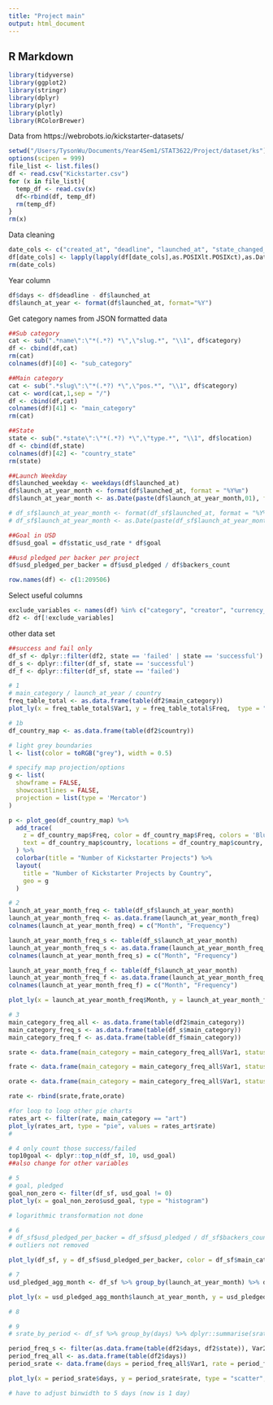 ```yaml
---
title: "Project main"
output: html_document
---
```


## R Markdown

```R
library(tidyverse)
library(ggplot2)
library(stringr)
library(dplyr)
library(plyr)
library(plotly)
library(RColorBrewer)
```

Data from
https://webrobots.io/kickstarter-datasets/

```R
setwd("/Users/TysonWu/Documents/Year4Sem1/STAT3622/Project/dataset/ks")
options(scipen = 999)
file_list <- list.files()
df <- read.csv("Kickstarter.csv")
for (x in file_list){
  temp_df <- read.csv(x)
  df<-rbind(df, temp_df)
  rm(temp_df)
}
rm(x)
```

Data cleaning
```R
date_cols <- c("created_at", "deadline", "launched_at", "state_changed_at")
df[date_cols] <- lapply(lapply(df[date_cols],as.POSIXlt.POSIXct),as.Date)
rm(date_cols)
```

Year column
```R
df$days <- df$deadline - df$launched_at
df$launch_at_year <- format(df$launched_at, format="%Y")
```

Get category names from JSON formatted data
```R
##Sub category
cat <- sub(".*name\":\"*(.*?) *\",\"slug.*", "\\1", df$category)
df <- cbind(df,cat)
rm(cat)
colnames(df)[40] <- "sub_category"

##Main category
cat <- sub(".*slug\":\"*(.*?) *\",\"pos.*", "\\1", df$category)
cat <- word(cat,1,sep = "/")
df <- cbind(df,cat)
colnames(df)[41] <- "main_category"
rm(cat)

##State
state <- sub(".*state\":\"*(.*?) *\",\"type.*", "\\1", df$location)
df <- cbind(df,state)
colnames(df)[42] <- "country_state"
rm(state)

##Launch Weekday
df$launched_weekday <- weekdays(df$launched_at)
df$launch_at_year_month <- format(df$launched_at, format = "%Y%m")
df$launch_at_year_month <- as.Date(paste(df$launch_at_year_month,01), format= "%Y%m%d")

# df_sf$launch_at_year_month <- format(df_sf$launched_at, format = "%Y%m")
# df_sf$launch_at_year_month <- as.Date(paste(df_sf$launch_at_year_month,01), format= "%Y%m%d")

##Goal in USD
df$usd_goal = df$static_usd_rate * df$goal

##usd pledged per backer per project
df$usd_pledged_per_backer = df$usd_pledged / df$backers_count

row.names(df) <- c(1:209506)
```

Select useful columns
```R
exclude_variables <- names(df) %in% c("category", "creator", "currency_symbol", "friends", "is_starred", "location", "permissions", "photo", "profile", "slug", "source_url", "urls", "converted_pledged_amount", "current_currency", "currency_trailing_code", "fx_rate", "goal", "is_backing", "is_starrable", "static_usd_rate", "usd_type", "pledged")
df2 <- df[!exclude_variables]


```

other data set
```R
##success and fail only
df_sf <- dplyr::filter(df2, state == 'failed' | state == 'successful')
df_s <- dplyr::filter(df_sf, state == 'successful')
df_f <- dplyr::filter(df_sf, state == 'failed')
```

```R
# 1
# main_category / launch_at_year / country
freq_table_total <- as.data.frame(table(df2$main_category))
plot_ly(x = freq_table_total$Var1, y = freq_table_total$Freq,  type = "bar", color = freq_table_total$Var1)

```

```R
# 1b
df_country_map <- as.data.frame(table(df2$country))

# light grey boundaries
l <- list(color = toRGB("grey"), width = 0.5)

# specify map projection/options
g <- list(
  showframe = FALSE,
  showcoastlines = FALSE,
  projection = list(type = 'Mercator')
)

p <- plot_geo(df_country_map) %>%
  add_trace(
    z = df_country_map$Freq, color = df_country_map$Freq, colors = 'Blues',
    text = df_country_map$country, locations = df_country_map$country, marker = list(line = l)
  ) %>%
  colorbar(title = "Number of Kickstarter Projects") %>%
  layout(
    title = "Number of Kickstarter Projects by Country",
    geo = g
  )


```

```R
# 2
launch_at_year_month_freq <- table(df_sf$launch_at_year_month)
launch_at_year_month_freq <- as.data.frame(launch_at_year_month_freq)
colnames(launch_at_year_month_freq) = c("Month", "Frequency")

launch_at_year_month_freq_s <- table(df_s$launch_at_year_month)
launch_at_year_month_freq_s <- as.data.frame(launch_at_year_month_freq_s)
colnames(launch_at_year_month_freq_s) = c("Month", "Frequency")

launch_at_year_month_freq_f <- table(df_f$launch_at_year_month)
launch_at_year_month_freq_f <- as.data.frame(launch_at_year_month_freq_f)
colnames(launch_at_year_month_freq_f) = c("Month", "Frequency")

plot_ly(x = launch_at_year_month_freq$Month, y = launch_at_year_month_freq$Frequency, type = "scatter", mode = "lines+markers", name = "All projects") %>% add_trace(y = launch_at_year_month_freq_f$Frequency, name = "Failure") %>% add_trace(y = launch_at_year_month_freq_s$Frequency, name = "Successful")

```

```R
# 3
main_category_freq_all <- as.data.frame(table(df2$main_category))
main_category_freq_s <- as.data.frame(table(df_s$main_category))
main_category_freq_f <- as.data.frame(table(df_f$main_category))

srate <- data.frame(main_category = main_category_freq_all$Var1, status = "s" ,rate = main_category_freq_s$Freq/main_category_freq_all$Freq)

frate <- data.frame(main_category = main_category_freq_all$Var1, status = "f", rate = main_category_freq_f$Freq/main_category_freq_all$Freq)

orate <- data.frame(main_category = main_category_freq_all$Var1, status = "o", rate = 1-srate$rate-frate$rate)

rate <- rbind(srate,frate,orate)

#for loop to loop other pie charts
rates_art <- filter(rate, main_category == "art")
plot_ly(rates_art, type = "pie", values = rates_art$rate)
#

```

```R
# 4 only count those success/failed
top10goal <- dplyr::top_n(df_sf, 10, usd_goal)
##also change for other variables
```

```R
# 5
# goal, pledged
goal_non_zero <- filter(df_sf, usd_goal != 0)
plot_ly(x = goal_non_zero$usd_goal, type = "histogram")

# logarithmic transformation not done

```

```R
# 6
# df_sf$usd_pledged_per_backer = df_sf$usd_pledged / df_sf$backers_count
# outliers not removed

plot_ly(df_sf, y = df_sf$usd_pledged_per_backer, color = df_sf$main_category, type = "bar")

```

```R
# 7
usd_pledged_agg_month <- df_sf %>% group_by(launch_at_year_month) %>% dplyr::summarise(usd_pledged_mean = mean(usd_pledged))

plot_ly(x = usd_pledged_agg_month$launch_at_year_month, y = usd_pledged_agg_month$usd_pledged_mean, type = "scatter", mode = "lines")

```

```R
# 8


```

```R
# 9
# srate_by_period <- df_sf %>% group_by(days) %>% dplyr::summarise(srate_by_period = count)

period_freq_s <- filter(as.data.frame(table(df2$days, df2$state)), Var2 == 'successful')
period_freq_all <- as.data.frame(table(df2$days))
period_srate <- data.frame(days = period_freq_all$Var1, rate = period_freq_s$Freq / period_freq_all$Freq)

plot_ly(x = period_srate$days, y = period_srate$rate, type = "scatter", mode = "lines")

# have to adjust binwidth to 5 days (now is 1 day)

```
